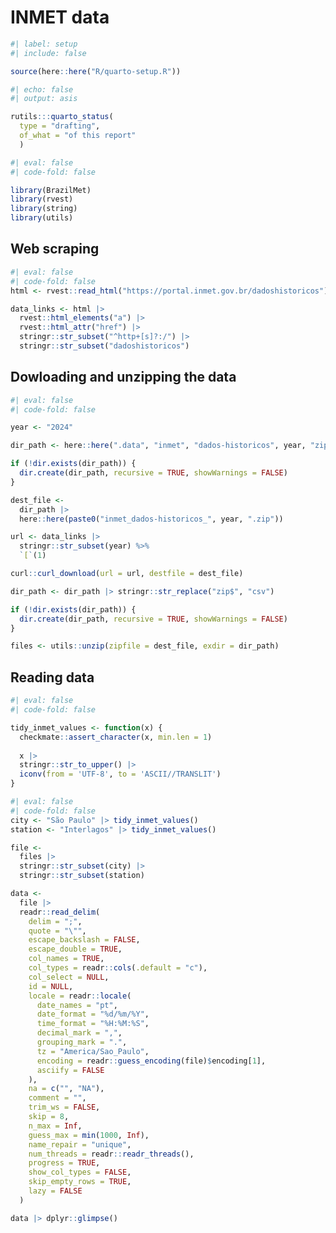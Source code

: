 # INMET data

```r
#| label: setup
#| include: false

source(here::here("R/quarto-setup.R"))
```

```r
#| echo: false
#| output: asis

rutils:::quarto_status(
  type = "drafting",
  of_what = "of this report"
  )
```

```r
#| eval: false
#| code-fold: false

library(BrazilMet)
library(rvest)
library(string)
library(utils)
```

## Web scraping

```r
#| eval: false
#| code-fold: false
html <- rvest::read_html("https://portal.inmet.gov.br/dadoshistoricos")

data_links <- html |>
  rvest::html_elements("a") |>
  rvest::html_attr("href") |>
  stringr::str_subset("^http+[s]?:/") |>
  stringr::str_subset("dadoshistoricos")
```

## Dowloading and unzipping the data

```r
#| eval: false
#| code-fold: false

year <- "2024"

dir_path <- here::here(".data", "inmet", "dados-historicos", year, "zip")

if (!dir.exists(dir_path)) {
  dir.create(dir_path, recursive = TRUE, showWarnings = FALSE)
}

dest_file <- 
  dir_path |>
  here::here(paste0("inmet_dados-historicos_", year, ".zip"))

url <- data_links |> 
  stringr::str_subset(year) %>% 
  `[`(1)

curl::curl_download(url = url, destfile = dest_file)

dir_path <- dir_path |> stringr::str_replace("zip$", "csv")

if (!dir.exists(dir_path)) {
  dir.create(dir_path, recursive = TRUE, showWarnings = FALSE)
}

files <- utils::unzip(zipfile = dest_file, exdir = dir_path)
```

## Reading data

```r
#| eval: false
#| code-fold: false

tidy_inmet_values <- function(x) {
  checkmate::assert_character(x, min.len = 1)
  
  x |>
  stringr::str_to_upper() |>
  iconv(from = 'UTF-8', to = 'ASCII//TRANSLIT')
}

```

```r
#| eval: false
#| code-fold: false
city <- "São Paulo" |> tidy_inmet_values()
station <- "Interlagos" |> tidy_inmet_values()

file <-
  files |>
  stringr::str_subset(city) |>
  stringr::str_subset(station)

data <- 
  file |>
  readr::read_delim(
    delim = ";",
    quote = "\"",
    escape_backslash = FALSE,
    escape_double = TRUE,
    col_names = TRUE,
    col_types = readr::cols(.default = "c"),
    col_select = NULL,
    id = NULL,
    locale = readr::locale(
      date_names = "pt",
      date_format = "%d/%m/%Y",
      time_format = "%H:%M:%S",
      decimal_mark = ",",
      grouping_mark = ".",
      tz = "America/Sao_Paulo",
      encoding = readr::guess_encoding(file)$encoding[1],
      asciify = FALSE
    ),
    na = c("", "NA"),
    comment = "",
    trim_ws = FALSE,
    skip = 8,
    n_max = Inf,
    guess_max = min(1000, Inf),
    name_repair = "unique",
    num_threads = readr::readr_threads(),
    progress = TRUE,
    show_col_types = FALSE,
    skip_empty_rows = TRUE,
    lazy = FALSE
  )

data |> dplyr::glimpse()
```


